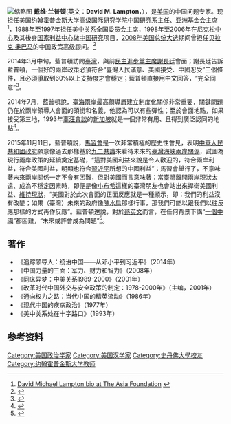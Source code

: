 {{expand|time=2014-08-03T10:37:35+00:00}}
[[File:David_M._Lampton.jpg|缩略图]]
'''戴维·兰普顿'''(英文：'''David M. Lampton'''，{{bd|1946年|5月17日|||}}），是[[美国|美国]]的中国问题专家。现担任美国[[约翰霍普金斯大学|约翰霍普金斯大学]]高级国际研究学院中国研究系主任、[[亚洲基金会|亚洲基金会]]主席<ref>[http://asiafoundation.org/about/profiles/david-michael-lampton David Michael Lampton bio at The Asia Foundation] {{webarchive|url=https://web.archive.org/web/20140222171027/http://asiafoundation.org/about/profiles/david-michael-lampton |date=2014-02-22 }}</ref>，1988年至1997年担任[[美中关系全国委员会|美中关系全国委员会]]主席，1998年至2006年在[[尼克松中心|尼克松中心]]及其後身[[国家利益中心|国家利益中心]]做[[中国研究|中国研究]]项目，[[2008年美国总统大选|2008年美国总统大选]]期间曾担任[[贝拉克·奥巴马|贝拉克·奥巴马]]的中国政策高级顾问。<ref>{{cite web|url=http://finance.huanqiu.com/roll/2012-02/2426755.html|author=姚莉、黄蕾、卢长银|title=专访美国著名中国问题专家戴维·兰普顿|publisher=[[环球时报|环球时报]]|date=2012-02-10|accessdate=2015-11-21|language=zh-hans|archive-date=2019-08-16|archive-url=https://web.archive.org/web/20190816204627/http://finance.huanqiu.com/roll/2012-02/2426755.html|dead-url=no}}</ref>

2014年3月中旬，藍普頓訪問[[臺灣|臺灣]]，與前[[民主進步黨主席|民主進步黨主席]][[謝長廷|謝長廷]]會面；謝長廷告訴藍普頓，一個好的兩岸政策必須符合“臺灣人民滿意、美國接受、中國忍受”三個條件，且必須爭取到60%以上支持度才會穩定；藍普頓直接用中文回答，“完全同意”<ref>{{Cite web|url=http://hkmag.crntt.com/doc/1033/0/8/2/103308299.html|author=-{余}-東暉|language=zh-hk|title=藍普頓答中評：民進黨要吸取扁教訓|publisher=[[中評社|中評社]]|date=2014-08-01|accessdate=2015-11-14}}</ref>。

2014年7月，藍普頓說，[[臺海兩岸|臺海兩岸]]最高領導層建立制度化關係非常重要，關鍵問題仍在於兩岸領導人會面的頭銜和名義，他認為可以有些彈性；至於會面地點，如果接受第三地，1993年[[辜汪會談|辜汪會談]]的[[新加坡|新加坡]]就是一個非常有用、且得到廣泛認同的地點<ref>{{Cite web|url=http://hkmag.crntt.com/doc/1033/0/8/2/103308299.html|author=-{余}-東暉|language=zh-hk|title=藍普頓答中評：民進黨要吸取扁教訓|publisher=中評社|date=2014-08-01|accessdate=2017-02-25}}</ref>。

2015年11月11日，藍普頓說，[[馬習會|馬習會]]是一次非常積極的歷史性會見，表明[[中華人民共和國政府|中華人民共和國政府]]願意像過去那樣基於[[九二共識|九二共識]]來看待未來的[[臺灣海峽兩岸關係|臺灣海峽兩岸關係]]，試圖為現行兩岸政策的延續奠定基礎，“這對美國利益來說是令人歡迎的，符合兩岸利益，符合美國利益，明顯也符合[[習近平|習近平]]所想的中國利益”；馬習會舉行了，不意味著未來兩岸關係一定不會有困難，但對美國而言意味著：當臺灣離開兩岸現狀太遠、成為不穩定因素時，即便是像[[小布希|小布希]]這樣的臺灣朋友也會站出來捍衛美國利益、[[維持現狀|維持現狀]]，“美國對於此次會面的正面反應就是一種顯示，即：我們的利益沒有改變；如果（臺灣）未來的政府像[[陳水扁|陳水扁]]那樣行事，那我們可能以跟我們以往反應那樣的方式再作反應”。藍普頓還說，對於[[蔡英文|蔡英文]]而言，在任何背景下講“[[一個中國|一個中國]]”都困難，“未來或許會成為問題”<ref>{{Cite web|url=http://www.chinareviewnews.com/doc/1040/0/1/2/104001223.html|author=-{余}-東暉|language=zh-hk|title=藍普頓語中評：台若偏太遠 美國照樣會反應|publisher=中評社|date=2015-11-12|accessdate=2016-01-16}}</ref>。

==著作==
*《追踪领导人：统治中国——从邓小平到习近平》（2014年）
*《中国力量的三面：军力、财力和智力》（2008年）
*《同床异梦：中美关系1989-2000》（2001年）
*《改革时代中国外交与安全政策的制定：1978-2000年》（主编，2001年）
*《通向权力之路：当代中国的精英流动》（1986年）
*《现代中国的疾病政治》（1977年）
*《美中关系处在十字路口》（1993年）

== 参考资料 ==
{{reflist}}

{{Authority control}}

{{DEFAULTSORT: Lampton, David}}
[[Category:美国政治学家|Category:美国政治学家]]
[[Category:美国汉学家|Category:美国汉学家]]
[[Category:史丹佛大學校友|Category:史丹佛大學校友]]
[[Category:约翰霍普金斯大学教师|Category:约翰霍普金斯大学教师]]